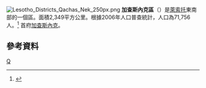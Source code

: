 [[File:Lesotho_Districts_Qachas_Nek_250px.png|right]]
'''加查斯內克區'''（{{lang-en|Leribe District}}）是[[萊索托|萊索托]]東南部的一個區。面積2,349平方公里。根據2006年人口普查統計，人口為71,756人。<ref>{{cite web |url=http://www.bos.gov.ls/2006_census.htm |title=2006 census |work=Lesotho Bureau of Statistics |accessdate=2008-04-15 |deadurl=yes |archiveurl=https://web.archive.org/web/20080828172509/http://www.bos.gov.ls/2006_census.htm |archivedate=2008-08-28 }}</ref> 首府[[加查斯內克|加查斯內克]]。

== 參考資料 ==
{{Reflist}}

{{賴索托行政區劃}}

[[Category:萊索托行政區劃|Q]]